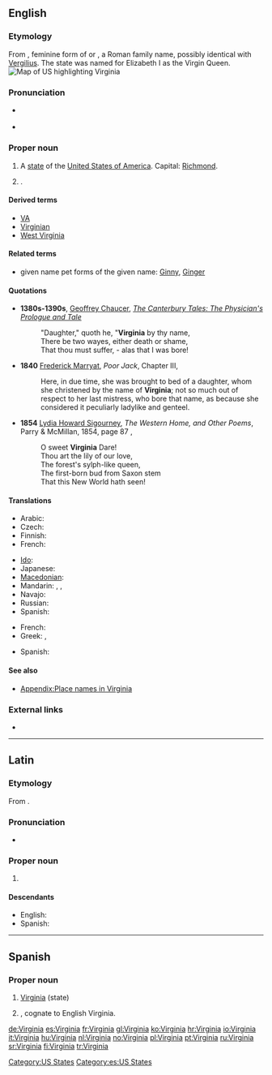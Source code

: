 {{wikipedia|dab=Virginia (disambiguation)|Virginia}}
==English==
{{wikipedia|Virginia|Virginia (US State)}}

===Etymology===
From {{etyl|la|en}} {{term|Virginia|lang=la}}, feminine form of {{term|Virginius|lang=la}} or {{term|Verginius|lang=la}}, a Roman family name, possibly identical with [[Vergilius]]. The state was named for Elizabeth I as the Virgin Queen.
[[Image:Map of USA highlighting Virginia.png|thumb|right|Map of US highlighting Virginia]]

===Pronunciation===
* {{a|US}} {{IPA|/vɝˈdʒɪn.jə/}}
* {{audio|en-us-Virginia.ogg|Audio (US)}}

===Proper noun===
{{en-proper noun}}

# A [[state]] of the [[United States of America]]. Capital: [[Richmond]].
# {{given name|female|from=Latin|}} .

====Derived terms====
* [[VA]]
* [[Virginian]]
* [[West Virginia]]

====Related terms====
* given name pet forms of the given name: [[Ginny]], [[Ginger]]

====Quotations====
* '''1380s-1390s''', [[w:Geoffrey Chaucer|Geoffrey Chaucer]], ''[[s:The Canterbury Tales/The Physician's Prologue and Tale|The Canterbury Tales: The Physician's Prologue and Tale]]''
*: "Daughter," quoth he, "'''Virginia''' by thy name,
*: There be two wayes, either death or shame,
*: That thou must suffer, - alas that I was bore!
* '''1840''' [[w:Frederick Marryat|Frederick Marryat]], ''Poor Jack'', Chapter III,
*: Here, in due time, she was brought to bed of a daughter, whom she christened by the name of '''Virginia'''; not so much out of respect to her last mistress, who bore that name, as because she considered it peculiarly ladylike and genteel.
* '''1854''' [[w:Lydia Sigourney|Lydia Howard Sigourney]], ''The Western Home, and Other Poems'', Parry & McMillan, 1854, page 87 ,
*: O sweet '''Virginia''' Dare!
*: Thou art the lily of our love,
*: The forest's sylph-like queen,
*: The first-born bud from Saxon stem
*: That this New World hath seen!

====Translations====
{{trans-top|state}}
* Arabic: {{t|ar|فيرجينيا|f|tr=firjiinya|sc=Arab}}
* Czech: {{t-|cs|Virginie|f}}
* Finnish: {{t+|fi|Virginia}}
* French: {{t+|fr|Virginie|f}}
{{trans-mid}}
* [[Ido]]: {{t+|io|Virginia|xs=Ido}}
* Japanese: {{t-|ja|バージニア|tr=Bājinia}}
* [[Macedonian]]: {{t|mk|Вирџинија|f|tr=Virdžínija}}
* Mandarin: {{t|cmn|弗吉尼亚州|tr=fújíníyàzhōu|sc=Hani}},  {{t|zh|弗吉尼亞|sc=Hani}},  {{t|zh|弗吉尼亚|tr=Fújíníyà|sc=Hani}}
* Navajo: {{tø|nv|Bijíniyah hahoodzo}}
* Russian: {{t-|ru|Вирджиния|f|tr=Virdžínija}}
* Spanish: {{t+|es|Virginia|f}}
{{trans-bottom}}

{{trans-top|female given name}}
* French: {{t+|fr|Virginie}}
* Greek: {{t|el|Βιργινια|f}},  {{t|el|Παρθενία|f}}
{{trans-mid}}
* Spanish: {{t+|es|Virginia}}
{{trans-bottom}}

====See also====
* [[Appendix:Place names in Virginia]]

===External links===
* {{pedialite}}

[[Category:US States]]

----

==Latin==

===Etymology===
From {{term|virgo|virgō|maiden, virgin|lang=la}}.

===Pronunciation===
* {{a|Classical}} {{IPA|/wirˈgi.ni.a/|lang=la}}

===Proper noun===
{{la-proper noun|Virginia|Virginiae|Virginiae|f|first}}

# {{praenomen|g=f}}

====Descendants====
* English: {{l|en|Virginia}}
* Spanish: {{l|es|Virginia}}

----

==Spanish==

===Proper noun===
{{es-proper noun|f}}

# [[#English|Virginia]] (state)
# {{given name|female|lang=es}}, cognate to English Virginia.

[[Category:es:US States]]

[[de:Virginia]]
[[es:Virginia]]
[[fr:Virginia]]
[[gl:Virginia]]
[[ko:Virginia]]
[[hr:Virginia]]
[[io:Virginia]]
[[it:Virginia]]
[[hu:Virginia]]
[[nl:Virginia]]
[[no:Virginia]]
[[pl:Virginia]]
[[pt:Virginia]]
[[ru:Virginia]]
[[sr:Virginia]]
[[fi:Virginia]]
[[tr:Virginia]]